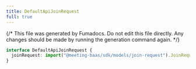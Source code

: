 ```yaml
---
title: DefaultApiJoinRequest
full: true
---
```


{/* This file was generated by Fumadocs. Do not edit this file directly. Any changes should be made by running the generation command again. */}



```typescript
interface DefaultApiJoinRequest {
  joinRequest: import("@meeting-baas/sdk/models/join-request").JoinRequest
}
```
